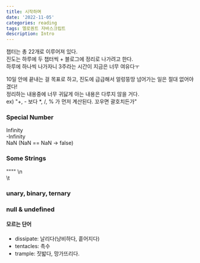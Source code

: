 ```yaml
---
title: 시작하며
date: '2022-11-05'
categories: reading
tags: 엘로퀀트 자바스크립트
description: Intro
---
```


챕터는 총 22개로 이루어져 있다.  
진도는 하루에 두 챕터씩 + 블로그에 정리로 나가려고 한다.  
하루에 하나씩 나가자니 3주라는 시간이 지금은 너무 여유다ㅜ  

10일 안에 끝내는 걸 목표로 하고, 진도에 급급해서 얼렁뚱땅 넘어가는 일은 절대 없어야겠다!  
정리하는 내용중에 너무 귀닳게 아는 내용은 다루지 않을 거다.  
ex) "+, - 보다 *, /, % 가 먼저 계산된다. 꼬우면 괄호치든가"


### Special Number
Infinity  
-Infinity  
NaN (NaN == NaN  -> false)

### Some Strings
"\"\""
\n  
\t

### unary, binary, ternary

### null & undefined

#### 모르는 단어
- dissipate: 날리다(낭비하다, 흩어지다)
- tentacles: 촉수
- trample: 짓밟다, 망가뜨리다.